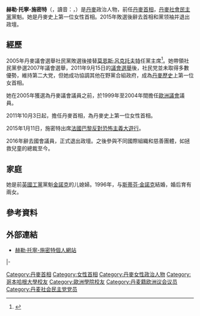 {{Infobox Officeholder
|name         = 赫勒·托寧-施密特
|image        = File:Helle Thorning-Schmidt-2.jpg
|caption      = 2010年的施密特
|office       = {{flagicon|Denmark}} 第26任[[丹麦首相|丹麦首相]]
|monarch      = [[瑪格麗特二世|瑪格麗特二世]]
|deputy       = {{le|瑪格莉特·維斯塔格|Margrethe Vestager}}<br>[[莫滕·奧斯特加德|莫滕·奧斯特加德]]
|term_start   = 2011年10月3日
|term_end     = 2015年6月28日
|succeeding   = 
|predecessor  = [[拉爾斯·勒克·拉斯穆森|拉爾斯·勒克·拉斯穆森]]
|successor    = 拉爾斯·勒克·拉斯穆森
|office3      = [[丹麥社會民主黨|社會民主黨]]黨魁
|term_start3  = 2005年4月12日
|term_end3    = 2015年6月28日
|predecessor3 = [[莫恩斯·呂克托夫特|莫恩斯·呂克托夫特]]
|successor3   = [[梅特·弗雷德里克森|梅特·弗雷德里克森]]
|office4      = [[丹麥議會|丹麥議會議員]]
|term_start4  = 2005年2月8日
|term_end4    = 2016年4月3日
|office5      = [[歐洲議會|歐洲議會]]議員<br/>丹麥代表
|term_start5  = 1999年
|term_end5    = 2004年
|birth_date   = {{birth date and age|1966|12|14|df=y}}
|birth_place  = {{DEN}}[[勒藻勒|勒藻勒]]
|death_date   = 
|death_place  = 
|party        = [[丹麥社會民主黨|社會民主黨]]
|spouse       = {{marriage|[[斯蒂芬·金諾克|斯蒂芬·金諾克]]|1996}}
|children = 2
|alma_mater   = [[哥本哈根大學|哥本哈根大學]]<br>[[歐洲學院|歐洲學院]]
}}
'''赫勒·托寧-施密特'''（{{lang-da|'''Helle Thorning-Schmidt'''}}，讀音：{{IPA|[ˈhɛlə ˈtoɐ̯neŋ ˈsmed]}}，{{bd|1966年|12月14日|}}）是[[丹麥|丹麥]]政治人物，前任[[丹麥首相列表|丹麥首相]]，[[丹麥社會民主黨|丹麥社會民主黨]]黨魁。她是丹麥史上第一位女性首相。2015年敗選後辭去首相和黨领袖并退出政壇。

== 經歷 ==
2005年丹麥議會選舉社民黨敗選後接替[[莫恩斯·呂克托夫特|莫恩斯·呂克托夫特]]任黨主席<ref>{{url|1=http://www.vg.no/nyheter/utenriks/artikkel.php?artid=10010163|2=Profil: Helle Thorning-Schmidt}}</ref>。她帶領社民黨參選2007年議會選舉，2011年9月15日的[[2011年丹麥議會選舉|議會選舉]]後，社民党並未取得多數優勢，維持第二大党，但她成功協調其他在野黨合組政府，成為[[丹麥歷史|丹麥歷史]]上第一位女首相。

她在2005年獲選為丹麥議會議員之前，於1999年至2004年間擔任[[歐洲議會|歐洲議會]]議員。

2011年10月3日起，擔任丹麥首相，為丹麥史上第一位女性首相。

2015年1月11日，施密特出席[[法國|法國]][[巴黎|巴黎]][[2015年共和遊行|反對恐怖主義大遊行]]。

2016年辭去國會議員，正式退出政壇。之後參與不同國際組織和慈善團體，如拯救兒童的總裁至今。

== 家庭 ==
她是前[[英國工黨|英國工黨]]黨魁[[金諾克|金諾克]]的儿媳婦。1996年，与[[斯蒂芬·金諾克|斯蒂芬·金諾克]]結婚，婚后育有兩女。

== 參考資料 ==
{{reflist}}

== 外部連結 ==
{{Commons category|Helle Thorning-Schmidt}}
*[http://www.thorning-schmidt.dk/ 赫勒·托寧-施密特個人網站] {{Wayback|url=http://www.thorning-schmidt.dk/ |date=20060708225610 }}

{{s-start}}
{{s-ppo}}
{{s-bef|before=[[莫恩斯·呂克托夫特|莫恩斯·呂克托夫特]]}}
{{s-ttl|title=[[丹麥社會民主黨|社會民主黨]]黨魁|years=2007年–}}
{{s-inc}}
|-
{{s-off}}
{{s-bef|before=[[拉爾斯·勒克·拉斯穆森|拉爾斯·勒克·拉斯穆森]]}}
{{s-ttl|title=[[丹麥首相|丹麥首相]]|years=2011年–2015年}}
{{s-aft|after=拉尔斯·勒克·拉斯穆森}}
{{s-end}}

{{Authority control}}
{{DEFAULTSORT:Thorning-Schmidt, Helle}}
[[Category:丹麥首相|Category:丹麥首相]]
[[Category:女性首相|Category:女性首相]]
[[Category:丹麥女性政治人物|Category:丹麥女性政治人物]]
[[Category:哥本哈根大學校友|Category:哥本哈根大學校友]]
[[Category:歐洲學院校友|Category:歐洲學院校友]]
[[Category:丹麦籍欧洲议会议员|Category:丹麦籍欧洲议会议员]]
[[Category:丹麦社会民主党党员|Category:丹麦社会民主党党员]]